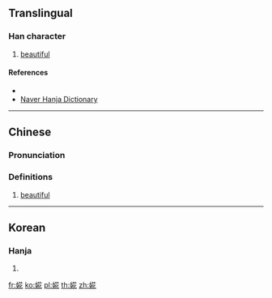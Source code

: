 ==Translingual==

===Han character===
{{Han char|rn=38|rad=女|as=07|sn=10|four=|canj=VTOP|ids=⿰女花}}

# [[beautiful]]

====References====
* {{Han ref|kx=0265.281|dkj=06456|dj=0533.030|hdz=21049.131|uh=5A72|ud=23154}}
* [http://hanja.naver.com/hanja?q=%E5%A9%B2 Naver Hanja Dictionary]

----

==Chinese==
{{zh-forms}}

===Pronunciation===
{{zh-pron
|m=hua
|c=
|h=
|mn=
|w=
|mc=
|oc=
|ma=
|cat=n
}}

===Definitions===
{{zh-hanzi}}

# [[beautiful]]

----

==Korean==

===Hanja===
{{ko-hanja|hangeul=화|rv=hwa|mr=hwa}}

# {{defn|lang=ko|sort=女07}}

[[fr:婲]]
[[ko:婲]]
[[pl:婲]]
[[th:婲]]
[[zh:婲]]